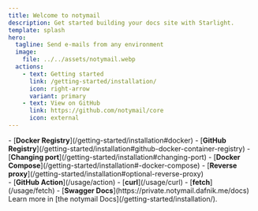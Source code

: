 ```yaml
---
title: Welcome to notymail
description: Get started building your docs site with Starlight.
template: splash
hero:
  tagline: Send e-mails from any environment
  image:
    file: ../../assets/notymail.webp
  actions:
    - text: Getting started
      link: /getting-started/installation/
      icon: right-arrow
      variant: primary
    - text: View on GitHub
      link: https://github.com/notymail/core
      icon: external
---
```



<CardGrid stagger>
  <Card title="Setup with Docker" icon="setting">
    <div class="home-links">
      - [<strong>Docker Registry</strong>](/getting-started/installation#docker)
      - [<strong>GitHub Registry</strong>](/getting-started/installation#github-docker-container-registry)
      - [<strong>Changing port</strong>](/getting-started/installation#changing-port)
      - [<strong>Docker Compose</strong>](/getting-started/installation#-docker-compose)
      - [<strong>Reverse proxy</strong>](/getting-started/installation#optional-reverse-proxy)
    </div>
  </Card>
  <Card title="Use with your favorite tool" icon="pencil">
    <div class="home-links">
      - [<strong>GitHub Action</strong>](/usage/action)
      - [<strong>curl</strong>](/usage/curl)
      - [<strong>fetch</strong>](/usage/fetch)
      - [<strong>Swagger Docs</strong>](https://private.notymail.dafnik.me/docs)
    </div>
  </Card>
  <Card title="Read the docs" icon="open-book">
    Learn more in [the notymail Docs](/getting-started/installation/).
  </Card>
</CardGrid>
